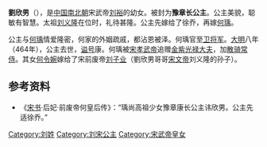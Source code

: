 {{東亞女性歷史人物
| 名稱=劉欣男
| 身份=[[刘宋|刘宋]]公主
| 畫像=
| 說明=
| 姓=刘
| 名=欣男
| 封爵=[[公主|公主]]
| 位號=
| 封號=豫章长公主
| 出生年=410年代左右
| 逝世年=464年
| 諡號=康
| 父親=[[刘裕|刘裕]]
| 女=[[何令婉|何令婉]]
| 子=[[何迈|何迈]]
| 夫=[[何瑀|何瑀]]
|}}
'''劉欣男'''（{{bd|5世纪|初|464年||catIdx=L劉}}），是[[中国|中国]][[南北朝|南北朝]]宋武帝[[刘裕|刘裕]]的幼女。被封为'''豫章长公主'''。公主美貌，聪敏有智慧。太祖[[刘义隆|刘义隆]]在位时，礼待甚隆。公主先嫁给了徐乔，再嫁[[何瑀|何瑀]]。

公主与[[何瑀|何瑀]]情爱隆密，何家的外姻疏戚，都沾恩被泽。何瑀官至[[卫将军|卫将军]]。[[大明_(刘宋)|大明]]八年（464年），公主去世，[[谥号|谥号]]康。何瑀被[[宋孝武帝|宋孝武帝]]追赠[[金紫光禄大夫|金紫光禄大夫]]，加[[散骑常侍|散骑常侍]]。其女[[何令婉|何令婉]]嫁给了宋前废帝[[刘子业|刘子业]]（劉欣男哥哥[[宋文帝|宋文帝]]刘义隆的孙子）。


== 参考资料 ==
*《[[宋书|宋书]]·后妃·前废帝何皇后传》：“瑀尚高祖少女豫章康长公主讳欣男。公主先适徐乔。” 

[[Category:刘姓|Category:刘姓]]
[[Category:刘宋公主|Category:刘宋公主]]
[[Category:宋武帝皇女|Category:宋武帝皇女]]
